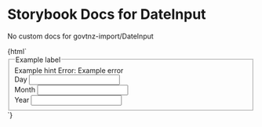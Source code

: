 

# Storybook Docs for DateInput

<Meta title="govtnz-import/DateInput" />

No custom docs for govtnz-import/DateInput

<Preview>
  <Story name="DateInput" height="100px">
    {html`
      <div class="g-dateInput-form-group">
        <fieldset class="g-dateInput-fieldset" role="group">
          <legend class="g-dateInput-fieldset__legend">Example label</legend>
          <span class="g-dateInput-hint"> Example hint </span>
          <span class="g-dateInput-error-message">
            <span class="g-dateInput-visually-hidden">Error: </span> Example
            error
          </span>
          <div class="g-dateInput">
            <div class="g-dateInput__item">
              <div class="g-dateInput-form-group">
                <label class="g-dateInput-label g-dateInput__label">
                  Day
                </label>
                <input
                  class="g-dateInput-input g-dateInput__input g-dateInput-input--width-2"
                  maxlength="2"
                  name="example"
                  pattern="[0-9]*"
                  type="text"
                  autocomplete="example"
                />
              </div>
            </div>
            <div class="g-dateInput__item">
              <div class="g-dateInput-form-group">
                <label class="g-dateInput-label g-dateInput__label">
                  Month
                </label>
                <input
                  class="g-dateInput-input g-dateInput__input g-dateInput-input--width-2"
                  maxlength="2"
                  name="example"
                  pattern="[0-9]*"
                  type="text"
                  autocomplete="example"
                />
              </div>
            </div>
            <div class="g-dateInput__item">
              <div class="g-dateInput-form-group">
                <label class="g-dateInput-label g-dateInput__label">
                  Year
                </label>
                <input
                  class="g-dateInput-input g-dateInput__input g-dateInput-input--width-4"
                  maxlength="4"
                  name="example"
                  pattern="[0-9]*"
                  type="text"
                  autocomplete="example"
                />
              </div>
            </div>
          </div>
        </fieldset>
      </div>
    `}
  </Story>
</Preview>
